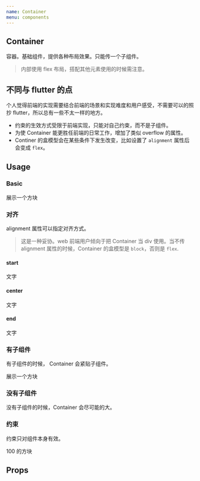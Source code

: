 ```yaml
---
name: Container
menu: components
---
```



## Container

容器。基础组件，提供各种布局效果。只能传一个子组件。

> 内部使用 flex 布局，搭配其他元素使用的时候需注意。

## 不同与 flutter 的点

个人觉得前端的实现需要结合前端的场景和实现难度和用户感受，不需要可以的照抄 flutter，所以总有一些不太一样的地方。

- 约束的生效方式受限于前端实现，只能对自己约束，而不是子组件。
- 为使 Container 能更胜任前端的日常工作，增加了类似 overflow 的属性。
- Continer 的盒模型会在某些条件下发生改变，比如设置了 `alignment` 属性后会变成 `flex`。

## Usage

### Basic

<Playground>
  <Container width="100px" height="100px" color="#ececec">
    展示一个方块
  </Container>
</Playground>

### 对齐

alignment 属性可以指定对齐方式。

> 这是一种妥协。web 前端用户倾向于把 Container 当 div 使用。当不传 alignment 属性的时候，Container 的盒模型是 `block`，否则是 `flex`.

#### start
<Playground>
  <Container alignment="start" width="100px" height="100px" color="#ececec">
    文字
  </Container>
</Playground>

#### center
<Playground>
  <Container alignment="center" width="100px" height="100px" color="#ececec">
    文字
  </Container>
</Playground>

#### end
<Playground>
  <Container alignment="end" width="100px" height="100px" color="#ececec">
    文字
  </Container>
</Playground>

### 有子组件

有子组件的时候， Container 会紧贴子组件。

<Playground>
  <Container color="#ececec">
    展示一个方块
  </Container>
</Playground>

### 没有子组件

没有子组件的时候，Container 会尽可能的大。

<Playground>
  <Container width="100px" height="100px">
    <Container color="#ececec"></Container>
  </Container>
</Playground>

### 约束

约束只对组件本身有效。

<Playground>
  <Container constraints={{maxWidth: '100px', maxHeight: '100px'}} width="200px" height="200px" color="#ececec">
    100 的方块
  </Container>
</Playground>

## Props

<Props of={Container} />
